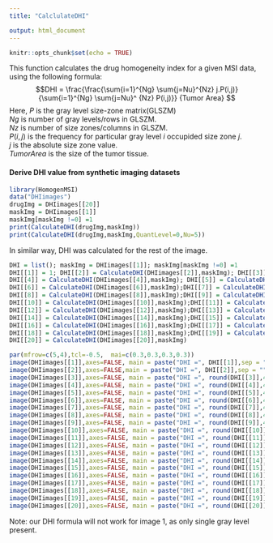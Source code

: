 ```yaml
---
title: "CalclulateDHI"

output: html_document
---
```


```r
knitr::opts_chunk$set(echo = TRUE)
```

This function calculates the drug homogeneity index for a given MSI data, using the following formula: 
$$DHI = \frac{\frac{\sum{i=1}^{Ng}  \sum{j=Nu}^{Nz} j.P(i,j)}{\sum{i=1}^{Ng} \sum{j=Nu}^ {Nz} P(i,j)}} {Tumor Area} $$
Here, $P$          is the gray level size-zone matrix(GLSZM) <br>
      $Ng$         is number of gray levels/rows in GLSZM. <br>
      $Nz$         is number of size zones/columns in GLSZM. <br>
      $P(i,j)$     is the frequency for particular gray level $i$ occupided size zone $j$.<br>
      $j$          is the absolute size zone value.<br>
      $Tumor Area$ is the size of the tumor tissue.<br>



#### Derive DHI value from synthetic imaging datasets 

```r
library(HomogenMSI)
data("DHIimages")
drugImg = DHIimages[[20]]
maskImg = DHIimages[[1]]
maskImg[maskImg !=0] =1
print(CalculateDHI(drugImg,maskImg))
print(CalculateDHI(drugImg,maskImg,QuantLevel=0,Nu=5))


```
In similar way, DHI was calculated for the rest of the image.<br>


```r
DHI = list(); maskImg = DHIimages[[1]]; maskImg[maskImg !=0] =1
DHI[[1]] = 1; DHI[[2]] = CalculateDHI(DHIimages[[2]],maskImg); DHI[[3]] = CalculateDHI(DHIimages[[3]],maskImg)
DHI[[4]] = CalculateDHI(DHIimages[[4]],maskImg); DHI[[5]] = CalculateDHI(DHIimages[[5]],maskImg)
DHI[[6]] = CalculateDHI(DHIimages[[6]],maskImg);DHI[[7]] = CalculateDHI(DHIimages[[7]],maskImg)
DHI[[8]] = CalculateDHI(DHIimages[[8]],maskImg);DHI[[9]] = CalculateDHI(DHIimages[[9]],maskImg)
DHI[[10]] = CalculateDHI(DHIimages[[10]],maskImg);DHI[[11]] = CalculateDHI(DHIimages[[11]],maskImg)
DHI[[12]] = CalculateDHI(DHIimages[[12]],maskImg);DHI[[13]] = CalculateDHI(DHIimages[[13]],maskImg)
DHI[[14]] = CalculateDHI(DHIimages[[14]],maskImg);DHI[[15]] = CalculateDHI(DHIimages[[15]],maskImg)
DHI[[16]] = CalculateDHI(DHIimages[[16]],maskImg);DHI[[17]] = CalculateDHI(DHIimages[[17]],maskImg)
DHI[[18]] = CalculateDHI(DHIimages[[18]],maskImg);DHI[[19]] = CalculateDHI(DHIimages[[19]],maskImg)
DHI[[20]] = CalculateDHI(DHIimages[[20]],maskImg)

```

```r

par(mfrow=c(5,4),tcl=-0.5,  mai=c(0.3,0.3,0.3,0.3))
image(DHIimages[[1]],axes=FALSE, main = paste("DHI =", DHI[[1]],sep = "")); 
image(DHIimages[[2]],axes=FALSE,main = paste("DHI =", DHI[[2]],sep = "") ); 
image(DHIimages[[3]],axes=FALSE, main = paste("DHI =", round(DHI[[3]],4),sep = "")); 
image(DHIimages[[4]],axes=FALSE, main = paste("DHI =", round(DHI[[4]],4),sep = "")); 
image(DHIimages[[5]],axes=FALSE, main = paste("DHI =", round(DHI[[5]],4),sep = ""))
image(DHIimages[[6]],axes=FALSE, main = paste("DHI =", round(DHI[[6]],4),sep = ""));
image(DHIimages[[7]],axes=FALSE, main = paste("DHI =", round(DHI[[7]],4),sep = ""));
image(DHIimages[[8]],axes=FALSE, main = paste("DHI =", round(DHI[[8]],4),sep = ""));
image(DHIimages[[9]],axes=FALSE, main = paste("DHI =", round(DHI[[9]],4),sep = ""));
image(DHIimages[[10]],axes=FALSE, main = paste("DHI =", round(DHI[[10]],4),sep = ""));
image(DHIimages[[11]],axes=FALSE, main = paste("DHI =", round(DHI[[11]],4),sep = ""));
image(DHIimages[[12]],axes=FALSE, main = paste("DHI =", round(DHI[[12]],4),sep = ""));
image(DHIimages[[13]],axes=FALSE, main = paste("DHI =", round(DHI[[13]],4),sep = ""));
image(DHIimages[[14]],axes=FALSE, main = paste("DHI =", round(DHI[[14]],4),sep = ""));
image(DHIimages[[15]],axes=FALSE, main = paste("DHI =", round(DHI[[15]],4),sep = ""))
image(DHIimages[[16]],axes=FALSE, main = paste("DHI =", round(DHI[[16]],4),sep = ""));
image(DHIimages[[17]],axes=FALSE, main = paste("DHI =", round(DHI[[17]],4),sep = ""));
image(DHIimages[[18]],axes=FALSE, main = paste("DHI =", round(DHI[[18]],4),sep = ""));
image(DHIimages[[19]],axes=FALSE, main = paste("DHI =", round(DHI[[19]],4),sep = ""));
image(DHIimages[[20]],axes=FALSE, main = paste("DHI =", round(DHI[[20]],4),sep = ""))

```

Note: our DHI formula will not work for image 1, as only single gray level present.
